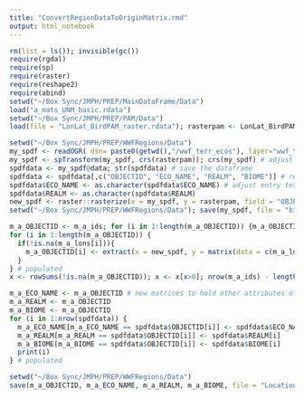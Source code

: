 ```yaml
---
title: "ConvertRegionDataToOriginMatrix.rmd"
output: html_notebook
---
```




```r
rm(list = ls()); invisible(gc())
require(rgdal)
require(sp)
require(raster)
require(reshape2)
require(abind)
setwd("~/Box Sync/JMPH/PREP/MainDataFrame/Data")
load("a_mats_UNM_basic.rdata")
setwd("~/Box Sync/JMPH/PREP/PAM/Data")
load(file = "LonLat_BirdPAM_raster.rdata"); rasterpam <- LonLat_BirdPAM_raster; rm(LonLat_BirdPAM_raster)
```


```r
setwd("~/Box Sync/JMPH/PREP/WWFRegions/Data")
my_spdf <- readOGR( dsn= paste0(getwd(),"/wwf_terr_ecos"), layer="wwf_terr_ecos", verbose=FALSE) # load ogr
my_spdf <- spTransform(my_spdf, crs(rasterpam)); crs(my_spdf) # adjust projection
spdfdata <- my_spdf@data; str(spdfdata) # save the dataframe
spdfdata <- spdfdata[,c("OBJECTID", "ECO_NAME", "REALM", "BIOME")] # retain interest columns
spdfdata$ECO_NAME <- as.character(spdfdata$ECO_NAME) # adjust entry text
spdfdata$REALM <- as.character(spdfdata$REALM)
new_spdf <- raster::rasterize(x = my_spdf, y = rasterpam, field = "OBJECTID") # rasterize
setwd("~/Box Sync/JMPH/PREP/WWFRegions/Data"); save(my_spdf, file = "bioregions_SPDF_for_plotting.rdata")

m_a_OBJECTID <- m_a_ids; for (i in 1:length(m_a_OBJECTID)) {m_a_OBJECTID[i] <- NA} # new matrix to hold IDs for origins
for (i in 1:length(m_a_OBJECTID)) {
  if(!is.na(m_a_lons[i])){
    m_a_OBJECTID[i] <- extract(x = new_spdf, y = matrix(data = c(m_a_lons[i], m_a_lats[i]), nrow = 1))
  }
} # populated
x <- rowSums(!is.na(m_a_OBJECTID)); x <- x[x>0]; nrow(m_a_ids) - length(x) # 35 species without any data here.

m_a_ECO_NAME <- m_a_OBJECTID # new matrices to hold other attributes of interest
m_a_REALM <- m_a_OBJECTID
m_a_BIOME <- m_a_OBJECTID
for (i in 1:nrow(spdfdata)) {
  m_a_ECO_NAME[m_a_ECO_NAME == spdfdata$OBJECTID[i]] <- spdfdata$ECO_NAME[i]
  m_a_REALM[m_a_REALM == spdfdata$OBJECTID[i]] <- spdfdata$REALM[i]
  m_a_BIOME[m_a_BIOME == spdfdata$OBJECTID[i]] <- spdfdata$BIOME[i]
  print(i)
} # populated

setwd("~/Box Sync/JMPH/PREP/WWFRegions/Data")
save(m_a_OBJECTID, m_a_ECO_NAME, m_a_REALM, m_a_BIOME, file = "Location_Identities.rdata") # save. 
```

